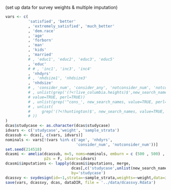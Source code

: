 (set up data for survey weights & multiple imputation)

```{r weights}
vars <- c(
          'satisfied', 'better'
          , 'extremely_satisfied', 'much_better'
          , 'dem.race'
          , 'age'
          , 'forborn'
          , 'man'
          , 'kids'
          , 'married'
          # , 'educ1', 'educ2', 'educ3', 'educ5'
          , 'educ'
          # # , 'inc1', 'inc3', 'inc4'
          , 'nhdyrs'
          # , 'nhdsize1', 'nhdsize3'
          , 'nhdsize'
          # , 'consider_num', 'consider_any', 'notconsider_num', 'notconsider_any'
          # , unlist(grep('(?<!live_columbia.heights)$',new_search_names,
          # value=TRUE, perl=TRUE))
          # , unlist(grep('^cons_', new_search_names, value=TRUE, perl=TRUE))
          # , unlist(
          #     grep('(?<!huntington)$', new_search_names, value=TRUE, perl=TRUE)
          # ))
)
dcas$studycase <- as.character(dcas$studycase)
idvars <- c('studycase','weight', 'sample_strata')
dcassub <- dcas[, c(vars, idvars)]
nominals <- vars[!(vars %in% c('age', 'nhdyrs', 
                               'consider_num', 'notconsider_num'))]
set.seed(214518)
dcasmi <- amelia(dcassub, m=5, noms=nominals, emburn = c (500 , 500) , 
                 p2s = F, idvars=idvars)
dcasmi$imputations <- lapply(dcasmi$imputations, merge,
                             dcas[,c('studycase',unlist(new_search_names))], 
                             by='studycase')
dcassvy <- svydesign(id=~1,strata=~sample_strata,weights=~weight,data=imputationList(dcasmi$imputations))
save(vars, dcassvy, dcas, dataDIR, file = '../data/dcassvy.Rdata')
```
